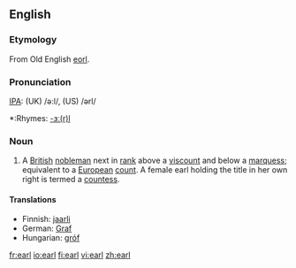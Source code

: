 ==English==
{{wikipedia}}
===Etymology===
From Old English [[eorl]].

===Pronunciation===
[[IPA]]: (UK) /ə:l/, (US) /ərl/
*:Rhymes: [[Rhymes:English:-ɜː(r)l|-ɜː(r)l]]

===Noun===
{{en-noun-reg}}

# A [[British]] [[nobleman]] next in [[rank]] above a [[viscount]] and below a [[marquess]]; equivalent to a [[European]] [[count]]. A female earl holding the title in her own right is termed a [[countess]].

====Translations====
{{top}}
*Finnish: [[jaarli]]
*German: [[Graf]]
*Hungarian: [[gróf]]
{{bottom}}

[[fr:earl]]
[[io:earl]]
[[fi:earl]]
[[vi:earl]]
[[zh:earl]]